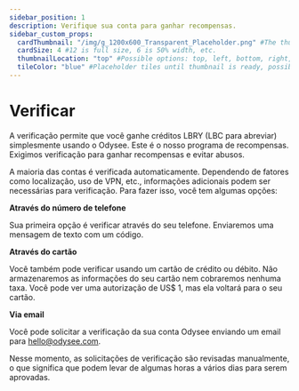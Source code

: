 ---
sidebar_position: 1
description: Verifique sua conta para ganhar recompensas.
sidebar_custom_props:
  cardThumbnail: "/img/g_1200x600_Transparent_Placeholder.png" #The thumbnail on the category card.
  cardSize: 4 #12 is full size, 6 is 50% width, etc.
  thumbnailLocation: "top" #Possible options: top, left, bottom, right, none
  tileColor: "blue" #Placeholder tiles until thumbnail is ready, possible options: blue, cream, darkpurple, lightpurple, mauve, orange, pink, none
---

# Verificar

A verificação permite que você ganhe créditos LBRY (LBC para abreviar) simplesmente usando o Odysee. Este é o nosso programa de recompensas. Exigimos verificação para ganhar recompensas e evitar abusos.

A maioria das contas é verificada automaticamente. Dependendo de fatores como localização, uso de VPN, etc., informações adicionais podem ser necessárias para verificação. Para fazer isso, você tem algumas opções:

**Através do número de telefone**

Sua primeira opção é verificar através do seu telefone. Enviaremos uma mensagem de texto com um código.

**Através do cartão**

Você também pode verificar usando um cartão de crédito ou débito. Não armazenaremos as informações do seu cartão nem cobraremos nenhuma taxa. Você pode ver uma autorização de US$ 1, mas ela voltará para o seu cartão.

**Via email**

Você pode solicitar a verificação da sua conta Odysee enviando um email para hello@odysee.com.

Nesse momento, as solicitações de verificação são revisadas manualmente, o que significa que podem levar de algumas horas a vários dias para serem aprovadas.
